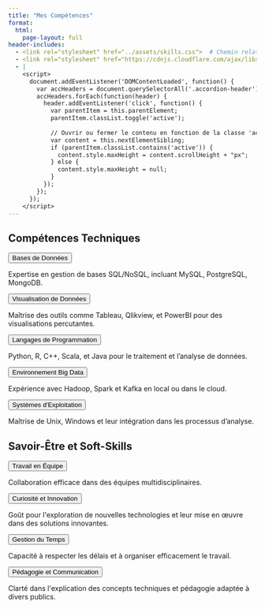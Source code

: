 ```yaml
---
title: "Mes Compétences"
format:
  html:
    page-layout: full
header-includes:
  - <link rel="stylesheet" href="../assets/skills.css">  # Chemin relatif ajusté
  - <link rel="stylesheet" href="https://cdnjs.cloudflare.com/ajax/libs/font-awesome/5.15.4/css/all.min.css">
  - |
    <script>
      document.addEventListener('DOMContentLoaded', function() {
        var accHeaders = document.querySelectorAll('.accordion-header');
        accHeaders.forEach(function(header) {
          header.addEventListener('click', function() {
            var parentItem = this.parentElement;
            parentItem.classList.toggle('active');
            
            // Ouvrir ou fermer le contenu en fonction de la classe 'active'
            var content = this.nextElementSibling;
            if (parentItem.classList.contains('active')) {
              content.style.maxHeight = content.scrollHeight + "px";
            } else {
              content.style.maxHeight = null;
            }
          });
        });
      });
    </script>
---
```


```{=html}
<div class="accordion-container">
  <!-- Compétences Techniques -->
  <section class="column column-techniques">
    <h2>Compétences Techniques</h2>
    <div class="accordion">
      <div class="accordion-item">
        <button class="accordion-header"><i class="fas fa-database"></i> Bases de Données</button>
        <div class="accordion-content">
          <p>Expertise en gestion de bases SQL/NoSQL, incluant MySQL, PostgreSQL, MongoDB.</p>
        </div>
      </div>
      <div class="accordion-item">
        <button class="accordion-header"><i class="fas fa-chart-bar"></i> Visualisation de Données</button>
        <div class="accordion-content">
          <p>Maîtrise des outils comme Tableau, Qlikview, et PowerBI pour des visualisations percutantes.</p>
        </div>
      </div>
      <div class="accordion-item">
        <button class="accordion-header"><i class="fas fa-code"></i> Langages de Programmation</button>
        <div class="accordion-content">
          <p>Python, R, C++, Scala, et Java pour le traitement et l’analyse de données.</p>
        </div>
      </div>
      <div class="accordion-item">
        <button class="accordion-header"><i class="fas fa-cogs"></i> Environnement Big Data</button>
        <div class="accordion-content">
          <p>Expérience avec Hadoop, Spark et Kafka en local ou dans le cloud.</p>
        </div>
      </div>
      <div class="accordion-item">
        <button class="accordion-header"><i class="fas fa-tools"></i> Systèmes d'Exploitation</button>
        <div class="accordion-content">
          <p>Maîtrise de Unix, Windows et leur intégration dans les processus d’analyse.</p>
        </div>
      </div>
    </div>
  </section>

  <!-- Savoir-Être et Soft Skills -->
  <section class="column column-soft-skills">
    <h2>Savoir-Être et Soft-Skills</h2>
    <div class="accordion">
      <div class="accordion-item">
        <button class="accordion-header"><i class="fas fa-handshake"></i> Travail en Équipe</button>
        <div class="accordion-content">
          <p>Collaboration efficace dans des équipes multidisciplinaires.</p>
        </div>
      </div>
      <div class="accordion-item">
        <button class="accordion-header"><i class="fas fa-lightbulb"></i> Curiosité et Innovation</button>
        <div class="accordion-content">
          <p>Goût pour l'exploration de nouvelles technologies et leur mise en œuvre dans des solutions innovantes.</p>
        </div>
      </div>
      <div class="accordion-item">
        <button class="accordion-header"><i class="fas fa-clock"></i> Gestion du Temps</button>
        <div class="accordion-content">
          <p>Capacité à respecter les délais et à organiser efficacement le travail.</p>
        </div>
      </div>
      <div class="accordion-item">
        <button class="accordion-header"><i class="fas fa-users"></i> Pédagogie et Communication</button>
        <div class="accordion-content">
          <p>Clarté dans l'explication des concepts techniques et pédagogie adaptée à divers publics.</p>
        </div>
      </div>
    </div>
  </section>
</div>


```
